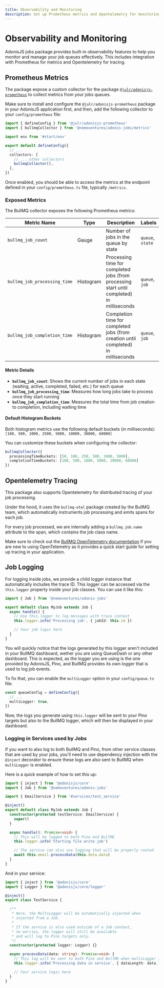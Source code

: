 ```yaml
---
title: Observability and Monitoring
description: Set up Prometheus metrics and Opentelemetry for monitoring your job queues
---
```


# Observability and Monitoring

AdonisJS jobs package provides built-in observability features to help you monitor and manage your job queues effectively. This includes integration with Prometheus for metrics and Opentelemetry for tracing.

## Prometheus Metrics

The package expose a custom collector for the package [`@julr/adonisjs-prometheus`](https://github.com/Julien-R44/adonisjs-prometheus) to collect metrics from your jobs queues.

Make sure to install and configure the `@julr/adonisjs-prometheus` package in your AdonisJS application first, and then, add the following collector to your `config/prometheus` file:

```typescript
import { defineConfig } from '@julr/adonisjs-prometheus'
import { bullmqCollector } from '@nemoventures/adonis-jobs/metrics'

import env from '#start/env'

export default defineConfig({
  // ...
  collectors: [
    // ... other collectors
    bullmqCollector(),
  ],
})
```

Once enabled, you should be able to access the metrics at the endpoint defined in your `config/prometheus.ts` file, typically `/metrics`.

### Exposed Metrics

The BullMQ collector exposes the following Prometheus metrics:

| Metric Name                  | Type      | Description                                                                                | Labels           |
| ---------------------------- | --------- | ------------------------------------------------------------------------------------------ | ---------------- |
| `bullmq_job_count`           | Gauge     | Number of jobs in the queue by state                                                       | `queue`, `state` |
| `bullmq_job_processing_time` | Histogram | Processing time for completed jobs (from processing start until completed) in milliseconds | `queue`, `job`   |
| `bullmq_job_completion_time` | Histogram | Completion time for completed jobs (from creation until completed) in milliseconds         | `queue`, `job`   |

#### Metric Details

- **`bullmq_job_count`**: Shows the current number of jobs in each state (waiting, active, completed, failed, etc.) for each queue
- **`bullmq_job_processing_time`**: Measures how long jobs take to process once they start running
- **`bullmq_job_completion_time`**: Measures the total time from job creation to completion, including waiting time

#### Default Histogram Buckets

Both histogram metrics use the following default buckets (in milliseconds):
`[100, 500, 1000, 2500, 5000, 10000, 30000, 60000]`

You can customize these buckets when configuring the collector:

```typescript
bullmqCollector({
  processingTimeBuckets: [50, 100, 250, 500, 1000, 5000],
  completionTimeBuckets: [100, 500, 1000, 5000, 10000, 60000]
})
```

## Opentelemetry Tracing

This package also supports Opentelemetry for distributed tracing of your job processing.

Under the hood, it uses the `bullmq-otel` package created by the BullMQ team, which automatically instruments job processing and emits spans for each job.

For every job processed, we are internally adding a `bullmq.job.name` attribute to the span, which contains the job class name.

Make sure to check out the [BullMQ OpenTelemetry documentation](https://docs.bullmq.io/guide/telemetry/getting-started) if you are new to using OpenTelemetry as it provides a quick start guide for setting up tracing in your application.

## Job Logging

For logging inside jobs, we provide a child logger instance that automatically includes the trace ID. This logger can be accessed via the `this.logger` property inside your job classes.
You can use it like this:

```typescript
import { Job } from '@nemoventures/adonis-jobs'

export default class MyJob extends Job {
  async handle() {
    // Use this.logger to log messages with trace context
    this.logger.info('Processing job', { jobId: this.id })

    // Your job logic here
  }
}
```

You will quickly notice that the logs generated by this logger aren't included in your BullMQ dashboard, wether you are using QueueDash or any other dashboard. This is expected, as the logger you are using is the one provided by AdonisJS, Pino, and BullMQ provides its own logger that is used to log job events.

To fix that, you can enable the `multiLogger` option in your `config/queue.ts` file:

```typescript
const queueConfig = defineConfig({
  // ...
  multiLogger: true,
})
```

Now, the logs you generate using `this.logger` will be sent to your Pino targets but also to the BullMQ logger, which will then be displayed in your dashboard.

### Logging in Services used by Jobs

If you want to also log to both BullMQ and Pino, from other service classes that are used by your jobs, you'll need to use dependency injection with the `@inject` decorator to ensure these logs are also sent to BullMQ when `multiLogger` is enabled.

Here is a quick example of how to set this up:

```typescript
import { inject } from '@adonisjs/core'
import { Job } from '@nemoventures/adonis-jobs'

import { EmailService } from '#services/test_service'

@inject()
export default class MyJob extends Job {
  constructor(protected testService: EmailService) {
    super()
  }

  async handle(): Promise<void> {
    // This will be logged to both Pino and BullMQ
    this.logger.info('Starting file write job')

    // The service can also use logging that will be properly routed
    await this.email.processData(this.data.data)
  }
}
```

And in your service:

```typescript
import { inject } from '@adonisjs/core'
import { Logger } from '@adonisjs/core/logger'

@inject()
export class TestService {

  /**
   * Here, the MultiLogger will be automatically injected when
   * injected from a Job.
   *
   * If the service is also used outside of a Job context,
   * no worries, the logger will still be available
   * and will log to Pino targets only.
   */
  constructor(protected logger: Logger) {}

  async processData(data: string): Promise<void> {
    // This log will be sent to both Pino and BullMQ when multiLogger is enabled
    this.logger.info('Processing data in service', { dataLength: data.length })

    // Your service logic here
  }
}
```
